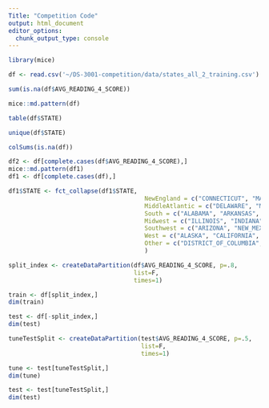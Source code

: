 ```yaml
---
Title: "Competition Code"
output: html_document
editor_options: 
  chunk_output_type: console
---
```


```r
library(mice)
```

```r
df <- read.csv('~/DS-3001-competition/data/states_all_2_training.csv')

sum(is.na(df$AVG_READING_4_SCORE))

mice::md.pattern(df)

table(df$STATE)

unique(df$STATE)

colSums(is.na(df))

df2 <- df[complete.cases(df$AVG_READING_4_SCORE),]
mice::md.pattern(df1)
df1 <- df[complete.cases(df),]

df1$STATE <- fct_collapse(df1$STATE,
                                      NewEngland = c("CONNECTICUT", "MAINE", "MASSACHUSETTS", "NEW_HAMPSHIRE", "RHODE_ISLAND", "VERMONT"),
                                      MiddleAtlantic = c("DELAWARE", "MARYLAND", "NEW_JERSEY", "NEW_YORK", "PENNSYLVANIA"), 
                                      South = c("ALABAMA", "ARKANSAS", "FLORIDA", "GEORGIA", "KENTUCKY", "LOUISIANA", "MISSISSIPPI", "MISSOURI", "NORTH_CAROLINA", "SOUTH_CAROLINA", "TENNESSEE", "VIRGINIA", "WEST_VIRGINIA"),
                                      Midwest = c("ILLINOIS", "INDIANA", "IOWA", "KANSAS", "MICHIGAN", "MINNESOTA", "NEBRASKA", "NORTH_DAKOTA", "OHIO", "SOUTH_DAKOTA", "WISCONSIN"), 
                                      Southwest = c("ARIZONA", "NEW_MEXICO", "OKLAHOMA", "TEXAS"), 
                                      West = c("ALASKA", "CALIFORNIA", "HAWAII", "IDAHO", "MONTANA", "NEVADA", "OREGON", "UTAH", "WASHINGTON", "WYOMING", "COLORADO"),
                                      Other = c("DISTRICT_OF_COLUMBIA", "DODEA", "NATIONAL")
                                      )
```

```r
split_index <- createDataPartition(df$AVG_READING_4_SCORE, p=.8,
                                   list=F,
                                   times=1)

train <- df[split_index,]
dim(train)

test <- df[-split_index,]
dim(test)

tuneTestSplit <- createDataPartition(test$AVG_READING_4_SCORE, p=.5,
                                     list=F,
                                     times=1)

tune <- test[tuneTestSplit,]
dim(tune)

test <- test[tuneTestSplit,]
dim(test)
```